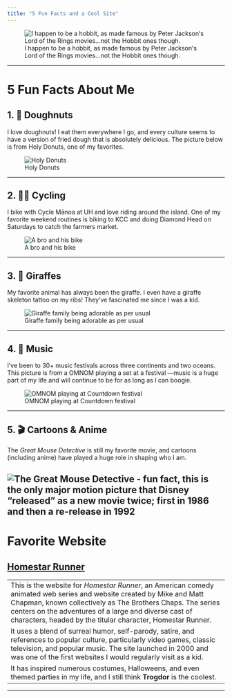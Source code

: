 ```yaml
---
title: "5 Fun Facts and a Cool Site"
---
```

![I happen to be a hobbit, as made famous by Peter Jacksonʻs Lord of the Rings movies...not the Hobbit ones though.](images/hobbit.JPG)

---

# 5 Fun Facts About Me

## 1. 🍩 Doughnuts  
I love doughnuts! I eat them everywhere I go, and every culture seems to have a version of fried dough that is absolutely delicious. The picture below is from Holy Donuts, one of my favorites.

![Holy Donuts](images/donuts.JPG)

---

## 2. 🚴‍♂️ Cycling  
I bike with Cycle Mānoa at UH and love riding around the island. One of my favorite weekend routines is biking to KCC and doing Diamond Head on Saturdays to catch the farmers market.

![A bro and his bike](images/cycle.JPG)

---

## 3. 🦒 Giraffes  
My favorite animal has always been the giraffe. I even have a giraffe skeleton tattoo on my ribs! They’ve fascinated me since I was a kid.

![Giraffe family being adorable as per usual](images/giraffe.PNG)

---

## 4. 🎵 Music  
I’ve been to 30+ music festivals across three continents and two oceans. This picture is from a OMNOM playing a set at a festival —music is a huge part of my life and will continue to be for as long as I can boogie.

![OMNOM playing at Countdown festival](images/music.JPG)

---

## 5. 🎬 Cartoons & Anime  
The *Great Mouse Detective* is still my favorite movie, and cartoons (including anime) have played a huge role in shaping who I am.

![The Great Mouse Detective - fun fact, this is the only major motion picture that Disney "released" as a new movie twice; first in 1986 and then a re-release in 1992](images/greatmouse.JPG)
---

# Favorite Website

## [Homestar Runner](https://homestarrunner.com/)  

--
This is the website for *Homestar Runner*, an American comedy animated web series and website created by Mike and Matt Chapman, known collectively as The Brothers Chaps. The series centers on the adventures of a large and diverse cast of characters, headed by the titular character, Homestar Runner.  
It uses a blend of surreal humor, self-parody, satire, and references to popular culture, particularly video games, classic television, and popular music. The site launched in 2000 and was one of the first websites I would regularly visit as a kid.  
It has inspired numerous costumes, Halloweens, and even themed parties in my life, and I still think **Trogdor** is the coolest.
---

 
---
 
